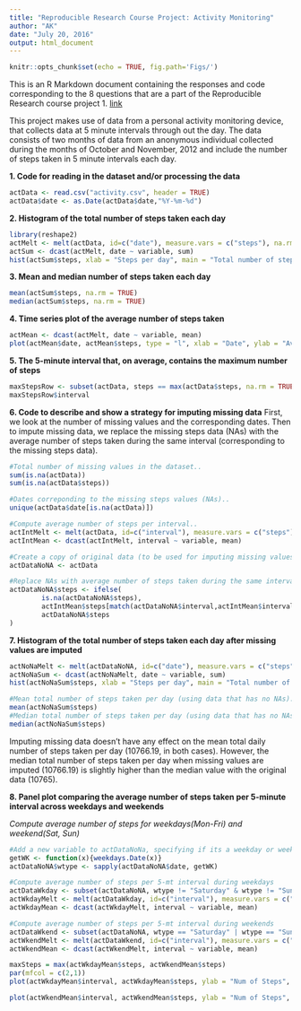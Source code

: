 ```yaml
---
title: "Reproducible Research Course Project: Activity Monitoring"
author: "AK"
date: "July 20, 2016"
output: html_document
---
```


```r
knitr::opts_chunk$set(echo = TRUE, fig.path='Figs/')
```

This is an R Markdown document containing the responses and code corresponding to the 8 questions that are a part of the Reproducible Research course project 1. [link](https://www.coursera.org/learn/reproducible-research/peer/gYyPt/course-project-1)

This project makes use of data from a personal activity monitoring device, that collects data at 5 minute intervals through out the day. The data consists of two months of data from an anonymous individual collected during the months of October and November, 2012 and include the number of steps taken in 5 minute intervals each day.

**1. Code for reading in the dataset and/or processing the data**
```r
actData <- read.csv("activity.csv", header = TRUE)
actData$date <- as.Date(actData$date,"%Y-%m-%d")
```

**2. Histogram of the total number of steps taken each day**
```r
library(reshape2)
actMelt <- melt(actData, id=c("date"), measure.vars = c("steps"), na.rm = TRUE)
actSum <- dcast(actMelt, date ~ variable, sum)
hist(actSum$steps, xlab = "Steps per day", main = "Total number of steps taken each day")
```

**3. Mean and median number of steps taken each day**
```r
mean(actSum$steps, na.rm = TRUE)
median(actSum$steps, na.rm = TRUE)
```

**4. Time series plot of the average number of steps taken**
```r
actMean <- dcast(actMelt, date ~ variable, mean)
plot(actMean$date, actMean$steps, type = "l", xlab = "Date", ylab = "Avg # of steps", main = "Average num of steps during Oct-Nov 2012")
```

**5. The 5-minute interval that, on average, contains the maximum number of steps**
```r
maxStepsRow <- subset(actData, steps == max(actData$steps, na.rm = TRUE))
maxStepsRow$interval
```

**6. Code to describe and show a strategy for imputing missing data**
First, we look at the number of missing values and the corresponding dates.
Then to impute missing data, we replace the missing steps data (NAs) with the average number of steps taken during the same interval (corresponding to the missing steps data).

```r
#Total number of missing values in the dataset.. 
sum(is.na(actData))
sum(is.na(actData$steps))

#Dates correponding to the missing steps values (NAs)..
unique(actData$date[is.na(actData)])

#Compute average number of steps per interval..
actIntMelt <- melt(actData, id=c("interval"), measure.vars = c("steps"), na.rm = TRUE)
actIntMean <- dcast(actIntMelt, interval ~ variable, mean)

#Create a copy of original data (to be used for imputing missing values)..
actDataNoNA <- actData

#Replace NAs with average number of steps taken during the same interval..
actDataNoNA$steps <- ifelse(
        is.na(actDataNoNA$steps),
        actIntMean$steps[match(actDataNoNA$interval,actIntMean$interval)],
        actDataNoNA$steps
)
```

**7. Histogram of the total number of steps taken each day after missing values are imputed**
```r
actNoNaMelt <- melt(actDataNoNA, id=c("date"), measure.vars = c("steps"))
actNoNaSum <- dcast(actNoNaMelt, date ~ variable, sum)
hist(actNoNaSum$steps, xlab = "Steps per day", main = "Total number of steps taken each day (NAs imputed)")

#Mean total number of steps taken per day (using data that has no NAs).. 
mean(actNoNaSum$steps)
#Median total number of steps taken per day (using data that has no NAs).. 
median(actNoNaSum$steps)
```
Imputing missing data doesn't have any effect on the mean total daily number of steps taken per day (10766.19, in both cases).
However, the median total number of steps taken per day when missing values are imputed (10766.19) is slightly higher than the median value with the original data (10765).  

**8. Panel plot comparing the average number of steps taken per 5-minute interval across weekdays and weekends**

*Compute average number of steps for weekdays(Mon-Fri) and weekend(Sat, Sun)*
```r
#Add a new variable to actDataNoNa, specifying if its a weekday or weekend.. 
getWK <- function(x){weekdays.Date(x)}
actDataNoNA$wtype <- sapply(actDataNoNA$date, getWK)

#Compute average number of steps per 5-mt interval during weekdays
actDataWkday <- subset(actDataNoNA, wtype != "Saturday" & wtype != "Sunday")
actWkdayMelt <- melt(actDataWkday, id=c("interval"), measure.vars = c("steps"))
actWkdayMean <- dcast(actWkdayMelt, interval ~ variable, mean)

#Compute average number of steps per 5-mt interval during weekends
actDataWkend <- subset(actDataNoNA, wtype == "Saturday" | wtype == "Sunday")
actWkendMelt <- melt(actDataWkend, id=c("interval"), measure.vars = c("steps"))
actWkendMean <- dcast(actWkendMelt, interval ~ variable, mean)

maxSteps = max(actWkdayMean$steps, actWkendMean$steps)
par(mfcol = c(2,1))
plot(actWkdayMean$interval, actWkdayMean$steps, ylab = "Num of Steps", xlab ="Interval", ylim = c(0, maxSteps), type = "l", col = "blue", main = "Avg steps per 5-min intervals: Weekdays")

plot(actWkendMean$interval, actWkendMean$steps, ylab = "Num of Steps", xlab ="Interval", ylim = c(0, maxSteps), type = "l", col = "red", main = "Avg steps per 5-min intervals: Weekends")
```

